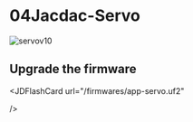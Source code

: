 
# 04Jacdac-Servo

![servov10](https://learn.kittenbot.cn/2024md_pic/202402271853617.jpg)


## Upgrade the firmware

<JDFlashCard
  url="/firmwares/app-servo.uf2"

/> 